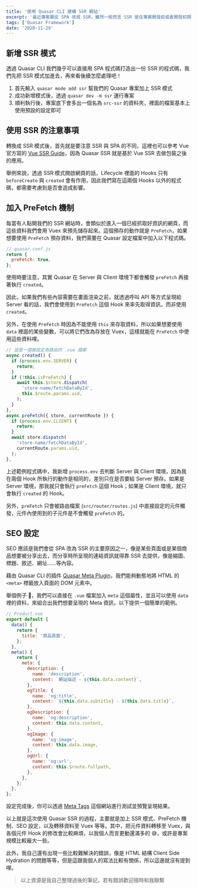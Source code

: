 ```yaml
---
title: '使用 Quasar CLI 建構 SSR 網站'
excerpt: '最近專案要從 SPA 改成 SSR，雖然一般而言 SSR 是在專案開發前或者開發初期就得考量，但是事情總有個萬一，俗話說的好，需求是會成長的嘛。好險 Quasar 也有提供建構 SSR 的方法，這對於轉換到 SSR 會減少許多麻煩。'
tags: ['Quasar Framework']
date: '2020-11-29'
---
```


## 新增 SSR 模式

透過 Quasar CLI 我們幾乎可以直接用 SPA 程式碼打造出一份 SSR 的程式碼，我們先把 SSR 模式加進去，再來看後續怎麼處理吧！

1. 首先輸入 `quasar mode add ssr` 幫我們的 Quasar 專案加上 SSR 模式
2. 成功新增模式後，透過 `quasar dev -m ssr` 運行專案
3. 順利執行後，專案底下會多出一個名為 `src-ssr` 的資料夾，裡面的檔案基本上使用預設的設定即可

## 使用 SSR 的注意事項

轉換成 SSR 模式後，首先就是要注意 SSR 與 SPA 的不同，這裡也可以參考 Vue 官方寫的 [Vue SSR Guide](https://ssr.vuejs.org/)，因為 Quasar SSR 就是基於 Vue SSR 去做包裝之後的應用。

舉例來說，透過 SSR 模式開啟網頁的話，Lifecycle 裡面的 Hooks 只有 `beforeCreate` 與 `created` 會有作用，因此我們寫在這兩個 Hooks 以外的程式碼，都需要考慮到是否會造成影響。

## 加入 PreFetch 機制

每當有人點開我們的 SSR 網站時，會類似於進入一個已經抓取好資訊的網頁，而這些資料我們會用 Vuex 來預先儲存起來。這個預存的動作就是 `PreFetch`，如果想要使用 `PreFetch` 預存資料，我們需要在 Quasar 設定檔案中加入以下程式碼。

```javascript
// quasar.conf.js
return {
  preFetch: true,
};
```

使用時要注意，其實 Quasar 在 Server 與 Client 環境下都會觸發 `preFetch` 再接著執行 `created`。

因此，如果我們有些內容需要在畫面渲染之前，就透過呼叫 API 等方式呈現給 Server 看的話，我們會使用到 `PreFetch` 這個 Hook 來率先取得資訊，而非使用 `created`。

另外，在使用 `PreFetch` 時因為不能使用 `this` 來存取資料，所以如果想要使用 `data` 裡面的某些變數，可以將它們改為存放在 Vuex，這樣就能在 `PreFetch` 中使用這些資料哩。

```javascript
// 這是一個被設定為路由的 .vue 檔案
async created() {
  if (process.env.SERVER) {
    return;
  }
  if (!this.isPreFetch) {
    await this.$store.dispatch(
      'store-name/fetchDataById',
      this.$route.params.uid,
    );
  }
},
async preFetch({ store, currentRoute }) {
  if (process.env.CLIENT) {
    return;
  }
  await store.dispatch(
    'store-name/fetchDataById',
    currentRoute.params.uid,
  );
},
```

上述範例程式碼中，我新增 `process.env` 去判斷 Server 與 Client 環境，因為我在兩個 Hook 所執行的動作是相同的，差別只在是否要給 Server 預存。如果是 Server 環境，那我就只會執行 `preFetch` 這個 Hook；如果是 Client 環境，就只會執行 `created` 的 Hook。

另外，`preFetch` 只會被路由檔案 (`src/router/routes.js`) 中直接設定的元件觸發，元件內使用到的子元件是不會觸發 `preFetch` 的。

## SEO 設定

SEO 應該是我們會從 SPA 改為 SSR 的主要原因之一，像是某些頁面或是某個商品想要被分享出去，而分享時所呈現的連結資訊就得靠 SSR 去提供，像是縮圖、標題、敘述、網址……等內容。

藉由 Quasar CLI 的插件 [Quasar Meta Plugin](https://quasar.dev/quasar-plugins/meta)，我們能夠動態地將 HTML 的 `<meta>` 標籤放入頁面的 DOM 元素中。

舉個例子 🌰，我們可以直接在 `.vue` 檔案加入 `meta` 這個屬性，並且可以使用 `data` 裡的資料，來組合出我們想要呈現的 Meta 資訊，以下提供一個簡單的範例。

```javascript
// Product.vue
export default {
  data() {
    return {
      title: '商品頁面',
    };
  },
  meta() {
    return {
      meta: {
        description: {
          name: 'description',
          content: `網站描述 - ${this.data.content}`,
        },
        ogTitle: {
          name: 'og:title',
          content: `${this.data.subtitle} - ${this.data.title}`,
        },
        ogDescription: {
          name: 'og:description',
          content: this.data.content,
        },
        ogImage: {
          name: 'og:image',
          content: this.data.image,
        },
        ogUrl: {
          name: 'og:url',
          content: this.$route.fullpath,
        },
      },
    };
  },
};
```

設定完成後，你可以透過 [Meta Tags](https://metatags.io/) 這個網站進行測試並預覽呈現結果。

以上就是這次使用 Quasar SSR 的過程，主要就是加上 SSR 模式、PreFetch 機制、SEO 設定，以及轉移資料至 Vuex 等等。其中，把元件資料轉移至 Vuex，與各個元件 Hook 的修改會比較麻煩，以我個人而言更動還滿多的 😅，或許是專案規模比較龐大一些。

此外，我自己還有出現一些比較難解決的錯誤，像是 HTML 結構 Client Side Hydration 的問題等等，但是這跟我個人的寫法比較有關係，所以這邊就沒有提到哩。

> 以上資源是我自己整理過後的筆記，若有錯誤歡迎隨時和我聯繫
